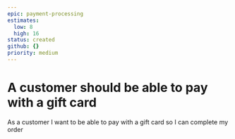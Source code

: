 ```yaml
---
epic: payment-processing
estimates:
  low: 8
  high: 16
status: created
github: {}
priority: medium
---
```


# A customer should be able to pay with a gift card

As a customer I want to be able to pay with a gift card so I can complete my order
